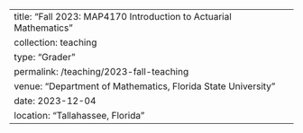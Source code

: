 ---
title: "Fall 2023: MAP4170 Introduction to Actuarial Mathematics"
collection: teaching
type: "Grader"
permalink: /teaching/2023-fall-teaching
venue: "Department of Mathematics, Florida State University"
date: 2023-12-04
location: "Tallahassee, Florida"
---